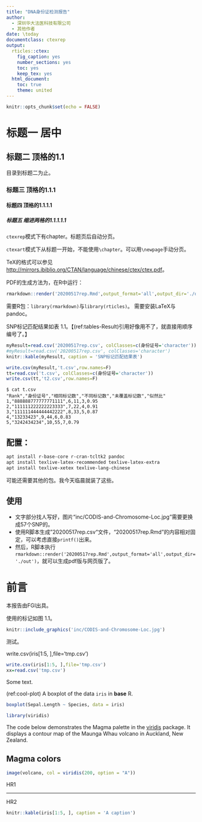 ```yaml
---
title: "DNA身份证检测报告"
author:
  - 深圳华大法医科技有限公司
  - 其他作者
date: \today
documentclass: ctexrep
output:
  rticles::ctex:
    fig_caption: yes
    number_sections: yes
    toc: yes
    keep_tex: yes
  html_document:
    toc: true
    theme: united
---
```


```r
knitr::opts_chunk$set(echo = FALSE)
```

\chapter{章节标题 居中}

# 标题一 居中

## 标题二 顶格的1.1

目录到标题二为止。

### 标题三 顶格的1.1.1

#### 标题四 顶格的1.1.1.1

##### 标题五 缩进两格的1.1.1.1.1

`ctexrep`模式下有chapter。标题页后自动分页。

`ctexart`模式下从标题一开始，不能使用`\chapter`。可以用`\newpage`手动分页。

TeX的格式可以参见<http://mirrors.ibiblio.org/CTAN/language/chinese/ctex/ctex.pdf>。

PDF的生成方法为，在R中运行：

```R
rmarkdown::render('20200517rep.Rmd',output_format='all',output_dir='./out')
```

需要R包：`library(rmarkdown)`与`library(rticles)`。
需要安装LaTeX与pandoc。

SNP标记匹配结果如表 1.1。【(ref:tables-Result)引用好像用不了，就直接用顺序编号了。】

```r
myResult=read.csv('20200517rep.csv', colClasses=c(身份证号='character'))
#myResult=read.csv('20200517rep.csv', colClasses='character')
knitr::kable(myResult, caption = 'SNP标记匹配结果表')
```

```r
write.csv(myResult,'t.csv',row.names=F)
tt=read.csv('t.csv', colClasses=c(身份证号='character'))
write.csv(tt,'t2.csv',row.names=F)
```

```csv
$ cat t.csv
"Rank","身份证号","相同标记数","不同标记数","未覆盖标记数","似然比"
1,"888888777777771111",6,11,3,0.95
2,"111111222222223333",7,22,4,0.91
3,"111111444444442222",8,33,5,0.87
4,"13233423",9,44,6,0.83
5,"3242434234",10,55,7,0.79
```

## 配置：

```bash
apt install r-base-core r-cran-tcltk2 pandoc
apt install texlive-latex-recommended texlive-latex-extra
apt install texlive-xetex texlive-lang-chinese
```
可能还需要其他的包。我今天临晨就装了这些。

## 使用

 * 文字部分找人写好，图片“inc/CODIS-and-Chromosome-Loc.jpg”需要更换成57个SNP的。
 * 使用R脚本生成”20200517rep.csv“文件，“20200517rep.Rmd”的内容相对固定，可以考虑直接`printf()`出来。
 * 然后，R脚本执行`rmarkdown::render('20200517rep.Rmd',output_format='all',output_dir='./out')`，就可以生成pdf版与网页版了。

# 前言

本报告由FGI出具。

使用的标记如图 1.1。

```r
knitr::include_graphics('inc/CODIS-and-Chromosome-Loc.jpg')
```

\newpage
测试。

write.csv(iris[1:5, ],file='tmp.csv')

```r
write.csv(iris[1:5, ],file='tmp.csv')
xx=read.csv('tmp.csv')
```

\begin{equation}
  E=mc^2
  (\#eq:emc)
\end{equation}

Some text.

(ref:cool-plot) A boxplot of the data `iris` in **base** R.

```r
boxplot(Sepal.Length ~ Species, data = iris)
```

```r
library(viridis)
```

The code below demonstrates the Magma palette in the [viridis](https://github.com/sjmgarnier/viridis) package. It displays a contour map of the Maunga Whau volcano in Auckland, New Zealand.

## Magma colors

```r
image(volcano, col = viridis(200, option = "A"))
```

HR1

---

HR2

```r
knitr::kable(iris[1:5, ], caption = 'A caption')
```
